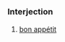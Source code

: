 
<!--
Attention: This page is to be ph34red.

Thank you.
Brought to you by Ph34rness.
-->

=={{pl}}==
===Interjection===
# [[bon appétit]]